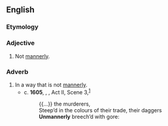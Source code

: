 ==English==

===Etymology===
{{prefix|un|mannerly|lang=en}}

===Adjective===
{{en-adj}}

# Not [[mannerly]].

===Adverb===
{{en-adv}}

# In a way that is not [[mannerly]].
#* c. '''1605''', {{w|William Shakespeare}}, ''{{w|Macbeth}}'', Act II, Scene 3,<sup>[http://www.opensourceshakespeare.org/views/plays/play_view.php?WorkID=macbeth&Scope=entire&pleasewait=1&msg=pl]</sup>
#*: {{...}} the murderers,
#*: Steep’d in the colours of their trade, their daggers
#*: '''Unmannerly''' breech’d with gore: